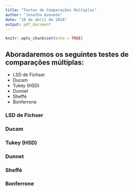 ---
title: "Testes de Comparações Multiplas"
author: "Jonatha Azevedo"
date: "10 de abril de 2018"
output: pdf_document
---

```{r setup, include=FALSE}
knitr::opts_chunk$set(echo = TRUE)
```

## Aboradaremos os seguintes testes de comparações múltiplas: 
  - LSD de Fichser
  - Ducam
  - Tukey (HSD)
  - Dunnet
  - Sheffé
  - Bonferrone
  
  
###  LSD de Fichser
###  Ducam
###  Tukey (HSD)
###  Dunnet
###  Sheffé
###  Bonferrone
  